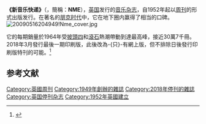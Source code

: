 {{Expand language|1=en|time=2020-11-10T11:25:36+00:00}}
{{Infobox Magazine
| title              = New Musical Express
| company            = IPC Media (Time Inc.)
| image_file         = NME logo free.svg
| paid_circulation   =
| unpaid_circulation =
| total_circulation  = 33,875<ref name="mediaweek">{{cite news|url=http://www.mediaweek.co.uk/news/1022008/MAGAZINE-ABCs-Kerrang-high-note-music-film/|newspaper=Media Week|title=MAGAZINE ABCs: Kerrang! only high note in music and film|date=2010-08-12|location=London|accessdate=2011-01-01|archive-date=2011-04-05|archive-url=https://web.archive.org/web/20110405101026/http://www.mediaweek.co.uk/news/1022008/MAGAZINE-ABCs-Kerrang-high-note-music-film/|dead-url=no}}</ref>
| circulation_year   = ABC January - June 2010
| language           = 英文
| category           = Music magazine
| frequency          = Weekly
| editor             = Krissi Murison
| firstdate          = 1952年3月7日
| country            = 英國
| website            = [http://www.nme.com www.nme.com]
| issn               = 0028-6362
}}
'''《新音乐快递》'''（{{lang-en|'''New Musical Express'''}}，簡稱：'''NME'''），[[英国|英国]]发行的[[音乐|音乐]][[杂志|杂志]]，自1952年起以[[周刊|周刊]]的形式出版发行。在著名的[[朋克时代|朋克时代]]中，它在地下圈内赢得了相当的口碑。
[[Image:20090516204949!Nme_cover.jpg|thumb]]

它的每期銷量於1964年受[[披頭四樂隊|披頭四]]和[[滚石乐队|滾石]]熱潮帶動到達最高峰，接近30萬7千冊。2018年3月發行最後一期印刷版，此後改為-{只}-有網上版，但不排除日後發行印刷版特刊的可能。<ref>{{Cite news |url=https://www.theguardian.com/media/2018/mar/07/nme-ceases-print-edition-weekly-music-magazine |title=NME to close print edition after 66 years |publisher=The Guardian |date=2018-03-07 |accessdate=2018-03-09 |archive-date=2018-03-09 |archive-url=https://web.archive.org/web/20180309155324/https://www.theguardian.com/media/2018/mar/07/nme-ceases-print-edition-weekly-music-magazine |dead-url=no }}</ref>
{{Clear}}
== 参考文献 ==
{{Reflist}}

{{pub-stub}}


[[Category:英國周刊|Category:英國周刊]]
[[Category:1949年創辦的雜誌|Category:1949年創辦的雜誌]]
[[Category:2018年停刊的雜誌|Category:2018年停刊的雜誌]]
[[Category:英国停刊杂志|Category:英国停刊杂志]]
[[Category:1952年英國建立|Category:1952年英國建立]]